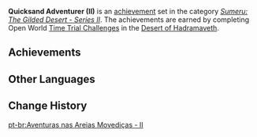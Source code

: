 {{Achievement Set Infobox
|title        = 
|primogems    = {{Achievement/Primogems|Quicksand Adventurer (II)}}
|total        = {{Achievement/Total|Quicksand Adventurer (II)}}
|category     = Sumeru: The Gilded Desert - Series II
}}
'''Quicksand Adventurer (II)''' is an [[achievement]] set in the category ''[[Sumeru: The Gilded Desert - Series II]]''. The achievements are earned by completing Open World [[Time Trial Challenge]]s in the [[Desert of Hadramaveth]].

==Achievements==
{{Achievements by Category Table|Quicksand Adventurer (II)}}
<!--
==Notes==

==Trivia==
-->
==Other Languages==
{{Other Languages
|en      = Quicksand Adventurer (II)
|zhs     = 流沙的冒险家・其二
|zhs_rm  = Liúshā de Màoxiǎn-jiā - Qǐ Èr
|zht     = 流沙的冒險家・其二
|zht_rm  = Liúshā de Màoxiǎn-jiā - Qǐ Èr
|zh_tl   = 
|ja      = 流砂の冒険者・2
|ja_rm   = Ryuusha no Boukensha - Ni
|ja_tl   = Quicksand Adventurer - Two
|ko      = 사막의 모험가・두 번째
|ko_rm   = Samak-ui Moheomga - Du Beonjjae
|ko_tl   = Adventurer of the Desert - Second
|es      = {{MC|m=Aventurero|f=Aventurera}} del desierto (II)
|es_tl   = {{MC|Adventurer|mf=1}} of the Desert (II)
|fr      = Péripéties sur les terres désertiques (2)
|fr_tl   = Peripetia on the Desert Lands (2)
|ru      = Искатель приключений в зыбучих песках II
|ru_tl   = Adventurer in Quicksands II
|th      = นักผจญภัยแห่งทรายดูด: ตอนที่ 2
|th_rm   = 
|th_tl   = 
|vi      = Nhà Mạo Hiểm Sa Mạc II
|vi_tl   = Desert Adventurer II
|de      = Abenteurer im Treibsand II
|de_tl   = Adventurer Within Quicksand II
|id      = Petualang Pasir Isap (II)
|id_tl   = Quicksand Adventurer (II)
|pt      = Aventuras nas Areias Movediças - II
|pt_tl   = 
|tr      = Bataklık Maceracısı (II)
|tr_tl   = 
|it      = Avventure nelle sabbie mobili (II)
|it_tl   = 
}}

==Change History==
{{Change History|3.4}}
<!--
==References==
{{Reflist}}
-->

[[pt-br:Aventuras nas Areias Movediças - II]]